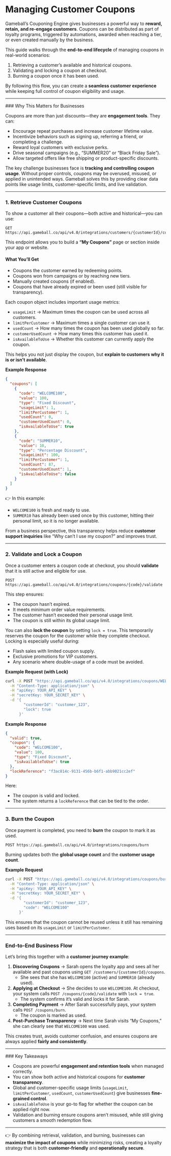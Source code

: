 # Managing Customer Coupons

Gameball’s Couponing Engine gives businesses a powerful way to **reward, retain, and re-engage customers**. Coupons can be distributed as part of loyalty programs, triggered by automations, awarded when reaching a tier, or even created manually by the business.

This guide walks through the **end-to-end lifecycle** of managing coupons in real-world scenarios:

1. Retrieving a customer’s available and historical coupons.
2. Validating and locking a coupon at checkout.
3. Burning a coupon once it has been used.

By following this flow, you can create a **seamless customer experience** while keeping full control of coupon eligibility and usage.

---

<Info>
### Why This Matters for Businesses

Coupons are more than just discounts—they are **engagement tools**. They can:

- Encourage repeat purchases and increase customer lifetime value.
- Incentivize behaviors such as signing up, referring a friend, or completing a challenge.
- Reward loyal customers with exclusive perks.
- Drive seasonal campaigns (e.g., “SUMMER20” or “Black Friday Sale”).
- Allow targeted offers like free shipping or product-specific discounts.

The key challenge businesses face is **tracking and controlling coupon usage**. Without proper controls, coupons may be overused, misused, or applied in unintended ways. Gameball solves this by providing clear data points like usage limits, customer-specific limits, and live validation.
</Info>

---

### 1. Retrieve Customer Coupons

To show a customer all their coupons—both active and historical—you can use:

```http
GET https://api.gameball.co/api/v4.0/integrations/customers/{customerId}/coupons
```

This endpoint allows you to build a **“My Coupons”** page or section inside your app or website.

#### What You’ll Get

- Coupons the customer earned by redeeming points.
- Coupons won from campaigns or by reaching new tiers.
- Manually created coupons (if enabled).
- Coupons that have already expired or been used (still visible for transparency).

Each coupon object includes important usage metrics:

- `usageLimit` → Maximum times the coupon can be used across all customers.
- `limitPerCustomer` → Maximum times a single customer can use it.
- `usedCount` → How many times the coupon has been used globally so far.
- `customerUsedCount` → How many times this customer has used it.
- `isAvailableToUse` → Whether this customer can currently apply the coupon.

This helps you not just display the coupon, but **explain to customers why it is or isn’t available**.

**Example Response**

```json
{
  "coupons": [
    {
      "code": "WELCOME100",
      "value": 100,
      "type": "Fixed Discount",
      "usageLimit": 1,
      "limitPerCustomer": 1,
      "usedCount": 0,
      "customerUsedCount": 0,
      "isAvailableToUse": true
    },
    {
      "code": "SUMMER10",
      "value": 10,
      "type": "Percentage Discount",
      "usageLimit": 100,
      "limitPerCustomer": 1,
      "usedCount": 87,
      "customerUsedCount": 1,
      "isAvailableToUse": false
    }
  ]
}
```

👉 In this example:

- `WELCOME100` is fresh and ready to use.
- `SUMMER10` has already been used once by this customer, hitting their personal limit, so it is no longer available.

From a business perspective, this transparency helps reduce **customer support inquiries** like “Why can’t I use my coupon?” and improves trust.

---

### 2. Validate and Lock a Coupon

Once a customer enters a coupon code at checkout, you should **validate** that it is still active and eligible for use.

```http
POST https://api.gameball.co/api/v4.0/integrations/coupons/{code}/validate
```

This step ensures:

- The coupon hasn’t expired.
- It meets minimum order value requirements.
- The customer hasn’t exceeded their personal usage limit.
- The coupon is still within its global usage limit.

You can also **lock the coupon** by setting `lock = true`. This temporarily reserves the coupon for the customer while they complete checkout. Locking is especially useful during:

- Flash sales with limited coupon supply.
- Exclusive promotions for VIP customers.
- Any scenario where double-usage of a code must be avoided.

**Example Request (with Lock)**

```bash
curl -X POST "https://api.gameball.co/api/v4.0/integrations/coupons/WELCOME100/validate" \
  -H "Content-Type: application/json" \
  -H "apiKey: YOUR_API_KEY" \
  -H "secretKey: YOUR_SECRET_KEY" \
  -d '{
        "customerId": "customer_123",
        "lock": true
      }'
```

**Example Response**

```json
{
  "valid": true,
  "coupon": {
    "code": "WELCOME100",
    "value": 100,
    "type": "Fixed Discount",
    "isAvailableToUse": true
  },
  "lockReference": "f3ac814c-9131-456b-b6f1-abb9021cc2ef"
}
```

Here:

- The coupon is valid and locked.
- The system returns a `lockReference` that can be tied to the order.

---

### 3. Burn the Coupon

Once payment is completed, you need to **burn** the coupon to mark it as used.

```http
POST https://api.gameball.co/api/v4.0/integrations/coupons/burn
```

Burning updates both the **global usage count** and the **customer usage count**.

**Example Request**

```bash
curl -X POST "https://api.gameball.co/api/v4.0/integrations/coupons/burn" \
  -H "Content-Type: application/json" \
  -H "apiKey: YOUR_API_KEY" \
  -H "secretKey: YOUR_SECRET_KEY" \
  -d '{
        "customerId": "customer_123",
        "code": "WELCOME100"
      }'
```

This ensures that the coupon cannot be reused unless it still has remaining uses based on its `usageLimit` or `limitPerCustomer`.

---

### End-to-End Business Flow

Let’s bring this together with a **customer journey example**:

1. **Discovering Coupons** → Sarah opens the loyalty app and sees all her available and past coupons using `GET /customers/{customerId}/coupons`.
   - She sees that she has `WELCOME100` (active) and `SUMMER10` (already used).
2. **Applying at Checkout** → She decides to use `WELCOME100`. At checkout, your system calls `POST /coupons/{code}/validate` with `lock = true`.
   - The system confirms it’s valid and locks it for Sarah.
3. **Completing Payment** → After Sarah successfully pays, your system calls `POST /coupons/burn`.
   - The coupon is marked as used.
4. **Post-Purchase Transparency** → Next time Sarah visits “My Coupons,” she can clearly see that `WELCOME100` was used.

This creates trust, avoids customer confusion, and ensures coupons are always applied **fairly and consistently**.

---

<Warning>
### Key Takeaways

- Coupons are powerful **engagement and retention tools** when managed correctly.
- You can show both active and historical coupons for **customer transparency**.
- Global and customer-specific usage limits (`usageLimit`, `limitPerCustomer`, `usedCount`, `customerUsedCount`) give businesses **fine-grained control**.
- `isAvailableToUse` is your go-to flag for whether the coupon can be applied right now.
- Validation and burning ensure coupons aren’t misused, while still giving customers a smooth redemption flow.
</Warning>

---

👉 By combining retrieval, validation, and burning, businesses can **maximize the impact of coupons** while minimizing risks, creating a loyalty strategy that is both **customer-friendly** and **operationally secure**.
